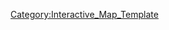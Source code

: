 {{overlay
|image = 4-2_Map.png
|width        = {{MapRatio|440|{{{ratio|1|mapwidth=1}}}}}
|height       = {{MapRatio|250|{{{ratio|1|mapheight=1}}}}}
|AjaxXMLRequest = {{{AjaxXMLRequest|0}}}

|columns      = 0
|grid         = 0

|highlight    = 0
|collapsible  = 0

|popupPrefix = World_4_2_

|overlayNoHeader = 0

|overlayHeaderText = World 4-2
|overlayHeaderTextLink = World 4
|overlayNoHeader = 
|overlayTemplateName = Template:World4-2
|categoryName  = World4-2
}}
<noinclude>
[[Category:Interactive_Map_Template]]
</noinclude>